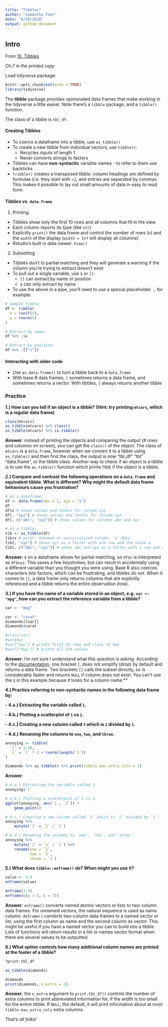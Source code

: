 ```yaml
---
title: "Tibbles"
author: "Samantha Toet"
date: "8/29/2018"
output: github_document
---
```


## Intro

From [10. Tibbles](http://r4ds.had.co.nz/tibbles.html)

*Ch.7 in the printed copy*

Load tidyverse package:

```r
knitr::opts_chunk$set(echo = TRUE)
library(tidyverse)
```

The **tibble** package provides opinionated data frames that make working in the tidyverse a little easier. Note there's a `tibble` package, and a `tibble()` function. 

The class of a tibble is `tbl_df`.


#### Creating Tibbles

- To coerce a dataframe into a tibble, use `as_tibble()`
- To create a new tibble from individual vectors, use `tibble()`:
    + Recycles inputs of length 1
    + Never converts strings to factors
- Tibbles can have **non-syntactic** variable names - to refer to them use backticks
- `tribble()` creates a transposed tibble: column headings are defined by formulas (i.e. they start with ~), and entries are separated by commas. This makes it possible to lay out small amounts of data in easy to read form.

#### Tibbles vs. `data.frame`

1. Printing
- Tibbles show only the first 10 rows and all columns that fit in the view
- Each column reports its type  (like `str`)
- Explicitly `print()` the data frame and control the number of rows (`n`) and the `width` of the display (`width = Inf` will display all columns)
- Rstudio's built in data viewer: `View()`

2. Subsetting
- Tibbles don't to partial matching and they will generate a warning if the column you're trying to extract doesn't exist 
- To pull out a single variable, use `$` or `[[`:
    + `[[` can extract by name or position
    + `$` can only extract by name
- To use the above in a pipe, you'll need to use a special placeholder `.`, for example:

```r
# Sample tibble:
df <- tibble(
  x = runif(5),
  y = rnorm(5)
)

# Extract by name:
df %>% .$x

# Extract by position:
df %>% .[["x"]]

```

#### Interacting with older code 

- Use `as.data.frame()` to turn a tibble back to a `data.frame`
- With base R data frames, `[` sometimes returns a data frame, and sometimes returns a vector. With tibbles, `[` always returns another tibble

### Practice

**1.) How can you tell if an object is a tibble? (Hint: try printing `mtcars`, which is a regular data frame)**

```r
class(mtcars)
as_tibble(mtcars) %>% class()
as_tibble(mtcars) %>% is.tibble()
```

**Answer**: instead of printing the objects and comparing the output (# rows and columns on screen), you can get the `class()` of the object. The class of `mtcars` is a `data.frame`, however when we convert it to a tibble using `as_tibble()` and then find the class, the output is now "tbl_df" "tbl" "data.frame", or the tibble class. Another way to check if an object is a tibble is to use the `as.tibble()` function which prints `TRUE` if the object is a tibble. 

**2.) Compare and contrast the following operations on a `data.frame` and equivalent tibble. What is different? Why might the default data frame behaviours cause you frustration?**

```r
# as a dataframe:
df <- data.frame(abc = 1, xyz = "a")
df
df$x # shows values and levels for column xyz
df[, "xyz"] # shows values and levels for column xyz
df[, c("abc", "xyz")] # shows values for columns abc and xyz

# as a tibble:
tib <- as_tibble(df)
tib$x # error: Unknown or uninitialized column: 'x'.NULL
tib[, "xyz"] # shows xyz as a factor with one row and the value a
tib[, c("abc", "xyz")] # shows abc and xyz as a factor with 1 row and values 1 and a
```

**Answer**: `$` on a dataframe allows for partial matching,  so `df$x` is interpreted as `df$xyz`. This saves a few keystrokes, but can result in accidentally using a different variable than you thought you were using. Base R also coerces characters into factors, which can be frustrating, and tibbles do not. When it comes to `[[`, a data frame only returns columns that are explicitly referenced and a tibble returns the entire observation (row).


**3.) If you have the name of a variable stored in an object, e.g. `var <- "mpg"`, how can you extract the reference variable from a tibble?**

```r
var <- "mpg"

var <- "carat"
diamonds[[var]]
diamonds$carat

#class(var)
#var$hwy 
#var["hwy"] # prints first 10 rows and class of hwy 
#var[["hwy"]] # prints all 234 values


```

**Answer**: I'm not sure I understand what this question is asking. According to the [documentation](https://cran.r-project.org/web/packages/tibble/tibble.pdf), one bracket `[`, does not simplify (drop) by default and returns a data frame. Two brackets `[[` calls the subset directly, so is considerably faster and returns `NULL` if column does not exist. You can't use the `$` in this example because it looks for a column name.**

**4.) Practice referring to non-syntactic names in the following data frame by:**

**- 4.a.) Extracting the variable called `1`.**

**- 4.b.) Plotting a scatterplot of `1` vs `2`.**

**- 4.c.) Creating a new column called `3` which is `2` divided by `1`.**

**- 4.d.) Renaming the columns to `one`, `two`, and `three`.**

```r
annoying <- tibble(
  `1` = 1:10,
  `2` = `1` * 2 + rnorm(length(`1`))
)

diamonds %>% as_tibble() %>% print(tibble.max_extra_cols = 2)
```

**Answer**:
```r
# 4.a.) Extracting the variable called 1:
annoying$`1`

# 4.b.) Plotting a scatterplot of 1 vs 2:
ggplot(annoying, aes(`1`, `2`)) +
    geom_point()

# 4.c.) Creating a new column called `3` which is `2` divided by `1`:
annoying %>%
    mutate(`3` = `2` / `1`)

# 4.d.) Renaming the columns to `one`, `two`, and `three`:
annoying %>%
    mutate(`3` = `2` / `1`) %>%
    rename(one = `1`,
           two = `2`,
           three = `3`)
```

**5.) What does `tibble::enframe()` do? When might you use it?**

```r
value <- 1:4
enframe(value)

enframe(1:3)
enframe(c(a = 5, b = 7))
```


**Answer**: `enframe()` converts named atomic vectors or lists to two-column data frames. For unnamed vectors, the natural sequence is used as name column. `deframe()` converts two-column data frames to a named vector or list, using the first column as name and the second column as vector. This might be useful if you have a named vector you can to build into a tibble. Lots of functions will return results in a list or names vector format when there are several values to be outputted.

**6.) What option controls how many additional column names are printed at the footer of a tibble?**

```r
?print.tbl_df

as_tibble(diamonds)

diamonds
print(diamonds, n_extra = 2)

```

**Answer**: the `n_extra` argument to `print.tbl_df()` controls the number of extra columns to print abbreviated information for, if the width is too small for the entire tibble. If `NULL`, the default, it will print information about at most `tibble.max_extra_cols` extra columns. 



*That's all folks!*